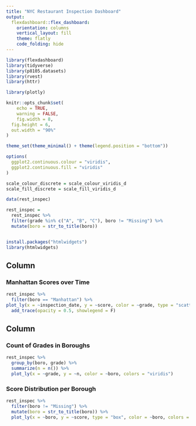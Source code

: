 ```yaml
---
title: "NYC Restaurant Inspection Dashboard"
output: 
  flexdashboard::flex_dashboard:
    orientation: columns
    vertical_layout: fill
    theme: flatly
    code_folding: hide
---
```


```r
library(flexdashboard)
library(tidyverse)
library(p8105.datasets)
library(rvest)
library(httr)

library(plotly)

knitr::opts_chunk$set(
	echo = TRUE,
	warning = FALSE,
	fig.width = 8, 
  fig.height = 6,
  out.width = "90%"
)

theme_set(theme_minimal() + theme(legend.position = "bottom"))

options(
  ggplot2.continuous.colour = "viridis",
  ggplot2.continuous.fill = "viridis"
)

scale_colour_discrete = scale_colour_viridis_d
scale_fill_discrete = scale_fill_viridis_d

data(rest_inspec)

rest_inspec =
  rest_inspec %>% 
  filter(grade %in% c("A", "B", "C"), boro != "Missing") %>% 
  mutate(boro = str_to_title(boro))


install.packages("htmlwidgets")
library(htmlwidgets)
```

Column {data-width=650}
-----------------------------------------------------------------------

### Manhattan Scores over Time

```r
rest_inspec %>%
  filter(boro == "Manhattan") %>% 
plot_ly(x = ~inspection_date, y = ~score, color = ~grade, type = "scatter", mode = "markers", colors = "viridis") %>% 
  add_trace(opacity = 0.5, showlegend = F) 
```

Column {data-width=350}
-----------------------------------------------------------------------

### Count of Grades in Boroughs

```r
rest_inspec %>% 
  group_by(boro, grade) %>% 
  summarize(n = n()) %>% 
  plot_ly(x = ~grade, y = ~n, color = ~boro, colors = "viridis") 
```

### Score Distribution per Borough

```r
rest_inspec %>% 
  filter(boro != "Missing") %>% 
  mutate(boro = str_to_title(boro)) %>% 
  plot_ly(x = ~boro, y = ~score, type = "box", color = ~boro, colors = "viridis")
```

